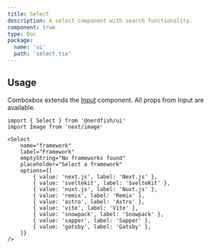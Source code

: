 ```yaml
---
title: Select
description: A select component with search functionality.
component: true
type: Doc
package:
  name: 'ui'
  path: 'select.tsx'
---
```


<ComponentExample src="/src/components/examples/select/demo.tsx">
	<SelectDemo />
</ComponentExample>

## Usage

Comboxbox extends the [Input](/input) component. All props from Input are
available.

```tsx
import { Select } from '@nerdfish/ui'
import Image from 'next/image'
```

```tsx
<Select
	name="framework"
	label="Framework"
	emptyString="No frameworks found"
	placeholder="Select a framework"
	options={[
		{ value: 'next.js', label: 'Next.js' },
		{ value: 'sveltekit', label: 'SvelteKit' },
		{ value: 'nuxt.js', label: 'Nuxt.js' },
		{ value: 'remix', label: 'Remix' },
		{ value: 'astro', label: 'Astro' },
		{ value: 'vite', label: 'Vite' },
		{ value: 'snowpack', label: 'Snowpack' },
		{ value: 'sapper', label: 'Sapper' },
		{ value: 'gatsby', label: 'Gatsby' },
	]}
/>
```

